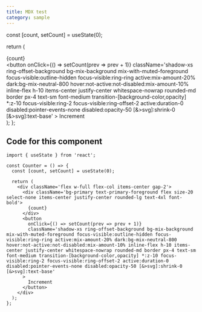 ```yaml
---
title: MDX test
category: sample
---
```



  const [count, setCount] = useState(0);

  return (
    <div className='flex w-full flex-col items-center gap-2'>
      <div className='bg-primary text-primary-foreground flex size-20 select-none items-center justify-center rounded-lg text-4xl font-bold'>
        {count}
      </div>
      <button
        onClick={() => setCount(prev => prev + 1)}
        className='shadow-xs ring-offset-background bg-mix-background mix-with-muted-foreground focus-visible:outline-hidden focus-visible:ring-ring active:mix-amount-20% dark:bg-mix-neutral-800 hover:not-active:not-disabled:mix-amount-10% inline-flex h-10 items-center justify-center whitespace-nowrap rounded-md border px-4 text-sm font-medium transition-[background-color,opacity] *:z-10 focus-visible:ring-2 focus-visible:ring-offset-2 active:duration-0 disabled:pointer-events-none disabled:opacity-50 [&>svg]:shrink-0 [&>svg]:text-base'
      >
        Increment
      </button>
    </div>
  );
};

<Counter />

## Code for this component

```tsx
import { useState } from 'react';

const Counter = () => {
  const [count, setCount] = useState(0);

  return (
    <div className='flex w-full flex-col items-center gap-2'>
      <div className='bg-primary text-primary-foreground flex size-20 select-none items-center justify-center rounded-lg text-4xl font-bold'>
        {count}
      </div>
      <button
        onClick={() => setCount(prev => prev + 1)}
        className='shadow-xs ring-offset-background bg-mix-background mix-with-muted-foreground focus-visible:outline-hidden focus-visible:ring-ring active:mix-amount-20% dark:bg-mix-neutral-800 hover:not-active:not-disabled:mix-amount-10% inline-flex h-10 items-center justify-center whitespace-nowrap rounded-md border px-4 text-sm font-medium transition-[background-color,opacity] *:z-10 focus-visible:ring-2 focus-visible:ring-offset-2 active:duration-0 disabled:pointer-events-none disabled:opacity-50 [&>svg]:shrink-0 [&>svg]:text-base'
      >
        Increment
      </button>
    </div>
  );
};
```
